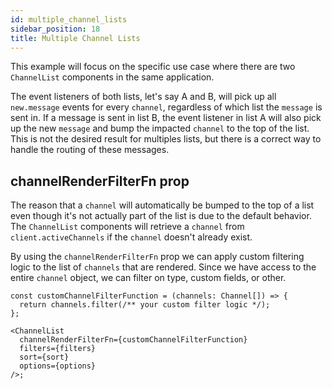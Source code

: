 ```yaml
---
id: multiple_channel_lists
sidebar_position: 18
title: Multiple Channel Lists
---
```


This example will focus on the specific use case where there are two `ChannelList` components in the same application.

The event listeners of both lists, let's say A and B, will pick up all `new.message` events for every `channel`, regardless of which list the `message` is sent in.
If a message is sent in list B, the event listener in list A will also pick up the new `message` and bump the impacted `channel` to the top of the list. This is not the desired result for multiples lists, but there is a correct way to handle the routing of these messages.

## channelRenderFilterFn prop

The reason that a `channel` will automatically be bumped to the top of a list even though it's not actually part of the list is due to the default behavior.
The `ChannelList` components will retrieve a `channel` from `client.activeChannels` if the `channel` doesn't already exist.

By using the `channelRenderFilterFn` prop we can apply custom filtering logic to the list of `channels` that are rendered. Since we have access to the entire `channel` object, we can filter on type, custom fields, or other.

```tsx
const customChannelFilterFunction = (channels: Channel[]) => {
  return channels.filter(/** your custom filter logic */);
};

<ChannelList
  channelRenderFilterFn={customChannelFilterFunction}
  filters={filters}
  sort={sort}
  options={options}
/>;
```
